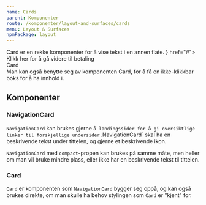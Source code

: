 ```yaml
---
name: Cards
parent: Komponenter
route: /komponenter/layout-and-surfaces/cards
menu: Layout & Surfaces
npmPackage: layout
---
```



<PageHeader>
  Card er en rekke komponenter for å vise tekst i en annen flate.
</PageHeader>

<Playground>
  <NavigationCard title="Betaling" titleIcon={<BanknoteIcon />} href="#">
    Klikk her for å gå videre til betaling
  </NavigationCard>
  <br />
  <NavigationCard compact title="Betaling" href="#" />
  <div style={{ margin: '1rem 0rem' }}>
    <Card style={{ display: 'flex', flexDirection: 'column', width: '10rem' }}>
      <div style={{ textAlign: 'middle', fontWeight: '600' }}>Card</div>
      <div>
        Man kan også benytte seg av komponenten Card, for å få en ikke-klikkbar
        boks for å ha innhold i.
      </div>
    </Card>
  </div>
</Playground>

## Komponenter

### NavigationCard

<ImportStatement imports="NavigationCard" />
<Props of={NavigationCard} />

`NavigationCard` kan brukes gjerne `å landingssider for å gi oversiktlige linker til forskjellige undersider.`NavigationCard` skal ha en beskrivende tekst under tittelen, og gjerne et beskrivende ikon.

`NavigationCard` med `compact`-propen kan brukes på samme måte, men heller om man vil bruke mindre plass, eller ikke har en beskrivende tekst til tittelen.

### Card

<ImportStatement imports="Card" />
<Props of={Card} />

`Card` er komponenten som `NavigationCard` bygger seg oppå, og kan også brukes direkte, om man skulle ha behov stylingen som `Card` er "kjent" for.
